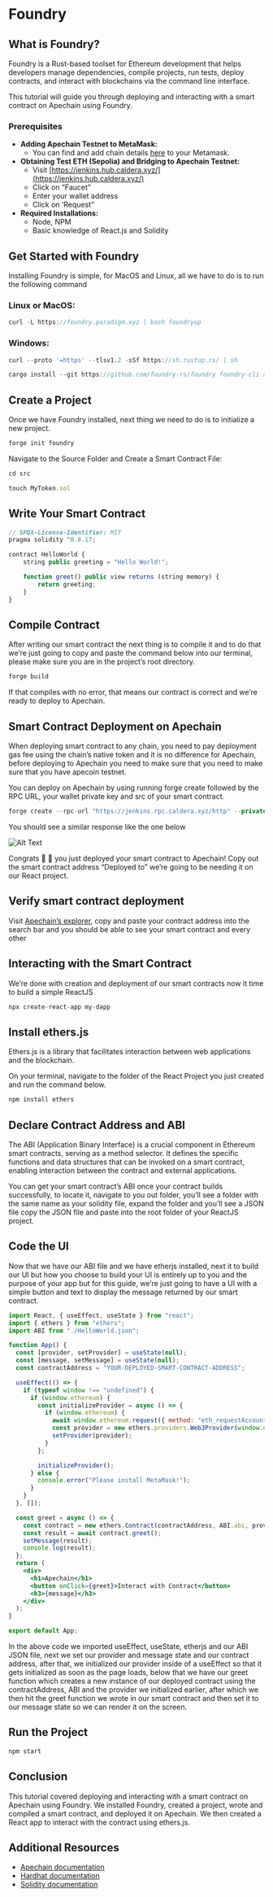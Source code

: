 # Foundry
## What is Foundry?


Foundry is a Rust-based toolset for Ethereum development that helps developers manage dependencies, compile projects, run tests, deploy contracts, and interact with blockchains via the command line interface.

This tutorial will guide you through deploying and interacting with a smart contract on Apechain using Foundry.

### **Prerequisites**

- **Adding Apechain Testnet to MetaMask:**
    - You can find and add chain details [here](https://jenkins.hub.caldera.xyz/) to your Metamask.
- **Obtaining Test ETH (Sepolia) and Bridging to Apechain Testnet:**
    - Visit [https://jenkins.hub.caldera.xyz/](https://jenkins.hub.caldera.xyz/)
    - Click on “Faucet”
    - Enter your wallet address
    - Click on ‘Request”
- **Required Installations:**
    - Node, NPM
    - Basic knowledge of React.js and Solidity

## Get Started with Foundry

Installing Foundry is simple, for MacOS and Linux, all we have to do is to run the following command

### **Linux or MacOS:**

```jsx
curl -L https://foundry.paradigm.xyz | bash foundryup
```

### Windows:

```jsx
curl --proto '=https' --tlsv1.2 -sSf https://sh.rustup.rs/ | sh

cargo install --git https://github.com/foundry-rs/foundry foundry-cli anvil --bins --locked
```

## **Create a Project**

Once we have Foundry installed, next thing we need to do is to initialize a new project.

```jsx
forge init foundry
```

Navigate to the Source Folder and Create a Smart Contract File:

```jsx
cd src

touch MyToken.sol
```

## **Write Your Smart Contract**

```jsx
// SPDX-License-Identifier: MIT
pragma solidity ^0.8.17;

contract HelloWorld {
    string public greeting = "Hello World!";

    function greet() public view returns (string memory) {
        return greeting;
    }
}
```

## **Compile Contract**

After writing our smart contract the next thing is to compile it and to do that we’re just going to copy and paste the command below into our terminal, please make sure you are in the project’s root directory.

```jsx
forge build
```

If that compiles with no error, that means our contract is correct and we’re ready to deploy to Apechain.

## **Smart Contract Deployment on Apechain**

When deploying smart contract to any chain, you need to pay deployment gas fee using the chain’s native token and it is no difference for Apechain, before deploying to Apechain you need to make sure that you need to make sure that you have apecoin testnet.

You can deploy on Apechain by using running forge create followed by the RPC URL, your wallet private key and src of your smart contract.

```jsx
forge create --rpc-url "https://jenkins.rpc.caldera.xyz/http" --private-key `your-private-key` FileName.sol:ContractName
```

You should see a similar response like the one below

![Alt Text](/images/foundry-terminal.png)

Congrats 🎉 🎊  you just deployed your smart contract to Apechain! Copy out the smart contract address “Deployed to” we’re going to be needing it on our React project.

## **Verify smart contract deployment**

Visit [Apechain’s explorer](https://jenkins.explorer.caldera.xyz/), copy and paste your contract address into the search bar and you should be able to see your smart contract and every other

## Interacting with the Smart Contract

We’re done with creation and deployment of our smart contracts now it time to build a simple ReactJS 

```jsx
npx create-react-app my-dapp
```

## **Install ethers.js**

Ethers.js is a library that facilitates interaction between web applications and the blockchain.

On your terminal, navigate to the folder of the React Project you just created and run the command below.

```jsx
npm install ethers
```

## **Declare Contract Address and ABI**

The ABI (Application Binary Interface) is a crucial component in Ethereum smart contracts, serving as a method selector. It defines the specific functions and data structures that can be invoked on a smart contract, enabling interaction between the contract and external applications.

You can get your smart contract’s ABI once your contract builds successfully, to locate it, navigate to you out folder, you’ll see a folder with the same name as your solidity file, expand the folder and you’ll see a JSON file copy the JSON file and paste into the root folder of your ReactJS project.

## **Code the UI**

Now that we have our ABI file and we have etherjs installed, next it to build our UI but how you choose to build your UI is entirely up to you and the purpose of your app but for this guide, we’re just going to have a UI with a simple button and text to display the message returned by our smart contract.

```jsx
import React, { useEffect, useState } from "react";
import { ethers } from "ethers";
import ABI from "./HelloWorld.json";

function App() {
  const [provider, setProvider] = useState(null);
  const [message, setMessage] = useState(null);
  const contractAddress = "YOUR-DEPLOYED-SMART-CONTRACT-ADDRESS";

  useEffect(() => {
    if (typeof window !== "undefined") {
      if (window.ethereum) {
        const initializeProvider = async () => {
          if (window.ethereum) {
            await window.ethereum.request({ method: "eth_requestAccounts" });
            const provider = new ethers.providers.Web3Provider(window.ethereum);
            setProvider(provider);
          }
        };

        initializeProvider();
      } else {
        console.error("Please install MetaMask!");
      }
    }
  }, []);

  const greet = async () => {
    const contract = new ethers.Contract(contractAddress, ABI.abi, provider);
    const result = await contract.greet();
    setMessage(result);
    console.log(result);
  };
  return (
    <div>
      <h1>Apechain</h1>
      <button onClick={greet}>Interact with Contract</button>
      <h3>{message}</h3>
    </div>
  );
}

export default App;
```

In the above code we imported useEffect, useState, etherjs and our ABI JSON file, next we set our provider and message state and our contract address, after that, we initialized our provider inside of a useEffect so that it gets initialized as soon as the page loads, below that we have our greet function which creates a new instance of our deployed contract using the contractAddress, ABI and the provider we initialized earlier, after which we then hit the greet function we wrote in our smart contract and then set it to our message state so we can render it on the screen.

## **Run the Project**

```jsx
npm start
```

## **Conclusion**

This tutorial covered deploying and interacting with a smart contract on Apechain using Foundry. We installed Foundry, created a project, wrote and compiled a smart contract, and deployed it on Apechain. We then created a React app to interact with the contract using ethers.js.

## **Additional Resources**

- [Apechain documentation](https://ape-docs.vercel.app/)
- [Hardhat documentation](https://hardhat.org/hardhat-runner/docs/getting-started)
- [Solidity documentation](https://docs.soliditylang.org/en/v0.8.26/)
